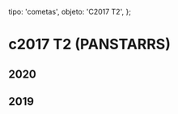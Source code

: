
  tipo: 'cometas',
  objeto: 'C2017 T2',
};

# c2017 T2 (PANSTARRS)

## 2020

<Imagen
  src="registro/c2017-t2_20200614_2017t2_20200614._i88.jpg"
  fecha="20200614"
  desc="180s * 19 b3"
/>

<Imagen
  src="registro/c2017-t2_20200526_c2017t2_20200526_i88.jpg"
  fecha="20200526"
/>

<Imagen
  src="registro/c2017-t2_20200520_2017t2_20200520_i88.jpg"
  fecha="20200520"
/>

## 2019

<Imagen
  src="registro/c2017-t2_20191123_2017t2_20191123_i88.jpg"
  fecha="20191123"
/>